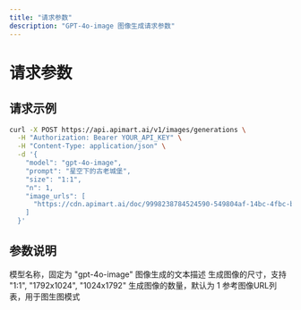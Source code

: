 ```yaml
---
title: "请求参数"
description: "GPT-4o-image 图像生成请求参数"
---
```


# 请求参数

## 请求示例

<RequestExample>

```bash
curl -X POST https://api.apimart.ai/v1/images/generations \
  -H "Authorization: Bearer YOUR_API_KEY" \
  -H "Content-Type: application/json" \
  -d '{
    "model": "gpt-4o-image",
    "prompt": "星空下的古老城堡",
    "size": "1:1",
    "n": 1,
    "image_urls": [
      "https://cdn.apimart.ai/doc/9998238784524590-549804af-14bc-4fbc-bae5-9d8469d35de3-image_task_01K889V97T2YF8RHQW21XMVMS1_0.png"
    ]
  }'
```

</RequestExample>

## 参数说明

<ParamField query="model" type="string" required>
  模型名称，固定为 "gpt-4o-image"
</ParamField>

<ParamField query="prompt" type="string" required>
  图像生成的文本描述
</ParamField>

<ParamField query="size" type="string">
  生成图像的尺寸，支持 "1:1", "1792x1024", "1024x1792"
</ParamField>

<ParamField query="n" type="integer">
  生成图像的数量，默认为 1
</ParamField>

<ParamField query="image_urls" type="array">
  参考图像URL列表，用于图生图模式
</ParamField>
